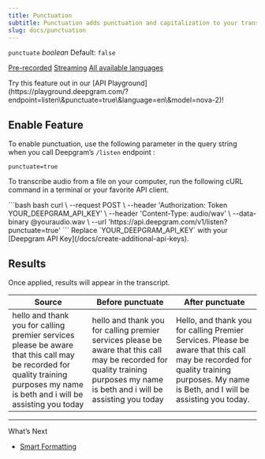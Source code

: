 ```yaml
---
title: Punctuation
subtitle: Punctuation adds punctuation and capitalization to your transcript.
slug: docs/punctuation
---
```



`punctuate` *boolean* Default: `false`

[Pre-recorded](/docs/getting-started-with-pre-recorded-audio) [Streaming](/docs/getting-started-with-live-streaming-audio) [All available languages](/docs/models-languages-overview)

<Info>
  Try this feature out in our [API Playground](https://playground.deepgram.com/?endpoint=listen\&punctuate=true\&language=en\&model=nova-2)!
</Info>

## Enable Feature

To enable punctuation, use the following parameter in the query string when you call Deepgram’s `/listen` endpoint :

`punctuate=true`

To transcribe audio from a file on your computer, run the following cURL command in a terminal or your favorite API client.

<CodeGroup>
  ```bash bash
  curl \
    --request POST \
    --header 'Authorization: Token YOUR_DEEPGRAM_API_KEY' \
    --header 'Content-Type: audio/wav' \
    --data-binary @youraudio.wav \
    --url 'https://api.deepgram.com/v1/listen?punctuate=true'
  ```
</CodeGroup>

<Warning>
  Replace `YOUR_DEEPGRAM_API_KEY` with your [Deepgram API Key](/docs/create-additional-api-keys).
</Warning>

## Results

Once applied, results will appear in the transcript.

| Source                                                                                                                                                                          | Before punctuate                                                                                                                                                                | After punctuate                                                                                                                                                                      |
| ------------------------------------------------------------------------------------------------------------------------------------------------------------------------------- | ------------------------------------------------------------------------------------------------------------------------------------------------------------------------------- | ------------------------------------------------------------------------------------------------------------------------------------------------------------------------------------ |
| hello and thank you for calling premier services please be aware that this call may be recorded for quality training purposes my name is beth and i will be assisting you today | hello and thank you for calling premier services please be aware that this call may be recorded for quality training purposes my name is beth and i will be assisting you today | Hello, and thank you for calling Premier Services. Please be aware that this call may be recorded for quality training purposes. My name is Beth, and I will be assisting you today. |

***

What’s Next

* [Smart Formatting](/docs/smart-format)
